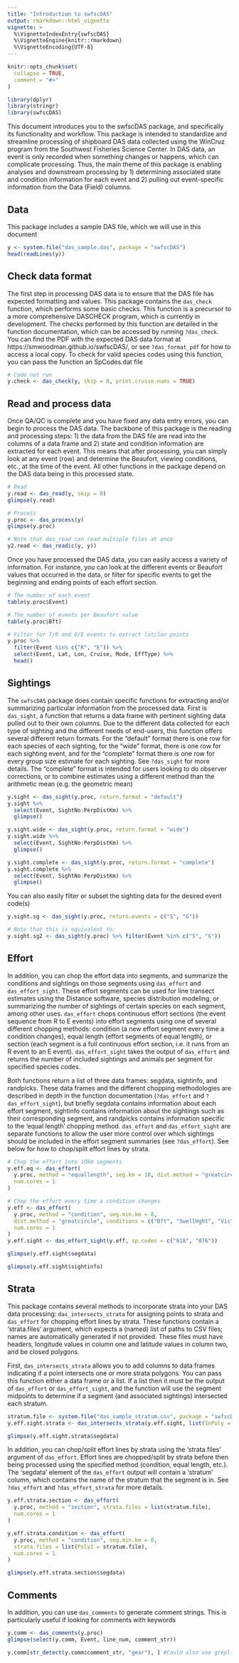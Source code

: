 ```yaml
---
title: "Introduction to swfscDAS"
output: rmarkdown::html_vignette
vignette: >
  %\VignetteIndexEntry{swfscDAS}
  %\VignetteEngine{knitr::rmarkdown}
  %\VignetteEncoding{UTF-8}
---
```

  
```r
knitr::opts_chunk$set(
  collapse = TRUE,
  comment = "#>"
)
```

```r
library(dplyr)
library(stringr)
library(swfscDAS)
```

This document introduces you to the swfscDAS package, and specifically its functionality and workflow. This package is intended to standardize and streamline processing of shipboard DAS data collected using the WinCruz program from the Southwest Fisheries Science Center. In DAS data, an event is only recorded when something changes or happens, which can complicate processing. Thus, the main theme of this package is enabling analyses and downstream processing by 1) determining associated state and condition information for each event and 2) pulling out event-specific information from the Data (Field) columns.

## Data

This package includes a sample DAS file, which we will use in this document

```r
y <- system.file("das_sample.das", package = "swfscDAS")
head(readLines(y))
```

## Check data format

The first step in processing DAS data is to ensure that the DAS file has expected formatting and values. This package contains the `das_check` function, which performs some basic checks. This function is a precursor to a more comprehensive DASCHECK program, which is currently in development. The checks performed by this function are detailed in the function documentation, which can be accessed by running `?das_check`. You can find the PDF with the expected DAS data format at https://smwoodman.github.io/swfscDAS/, or see `?das_format_pdf` for how to access a local copy. To check for valid species codes using this function, you can pass the function an SpCodes.dat file

```r
# Code not run
y.check <- das_check(y, skip = 0, print.cruise.nums = TRUE)
```

## Read and process data

Once QA/QC is complete and you have fixed any data entry errors, you can begin to process the DAS data. The backbone of this package is the reading and processing steps: 1) the data from the DAS file are read into the columns of a data frame and 2) state and condition information are extracted for each event. This means that after processing, you can simply look at any event (row) and determine the Beaufort, viewing conditions, etc., at the time of the event. All other functions in the package depend on the DAS data being in this processed state.

```r
# Read 
y.read <- das_read(y, skip = 0)
glimpse(y.read)

# Process
y.proc <- das_process(y)
glimpse(y.proc)

# Note that das_read can read multiple files at once
y2.read <- das_read(c(y, y))
```

Once you have processed the DAS data, you can easily access a variety of information. For instance, you can look at the different events or Beaufort values that occurred in the data, or filter for specific events to get the beginning and ending points of each effort section. 

```r
# The number of each event
table(y.proc$Event)

# The number of events per Beaufort value
table(y.proc$Bft)

# Filter for T/R and O/E events to extract lat/lon points
y.proc %>% 
  filter(Event %in% c("R", "E")) %>% 
  select(Event, Lat, Lon, Cruise, Mode, EffType) %>% 
  head()
```

## Sightings

The `swfscDAS` package does contain specific functions for extracting and/or summarizing particular information from the processed data. First is `das_sight`, a function that returns a data frame with pertinent sighting data pulled out to their own columns. Due to the different data collected for each type of sighting and the different needs of end-users, this function offers several different return formats. For the  "default" format there is one row for each species of each sighting, for the "wide" format, there is one row for each sighting event, and for the "complete" format there is one row for every group size estimate for each sighting. See `?das_sight` for more details. The "complete" format is intended for users looking to do observer corrections, or to combine estimates using a different method than the arithmetic mean (e.g. the geometric mean)

```r
y.sight <- das_sight(y.proc, return.format = "default")
y.sight %>% 
  select(Event, SightNo:PerpDistKm) %>% 
  glimpse()

y.sight.wide <- das_sight(y.proc, return.format = "wide")
y.sight.wide %>% 
  select(Event, SightNo:PerpDistKm) %>% 
  glimpse()

y.sight.complete <- das_sight(y.proc, return.format = "complete")
y.sight.complete %>% 
  select(Event, SightNo:PerpDistKm) %>% 
  glimpse()
```

You can also easily filter or subset the sighting data for the desired event code(s)

```r
y.sight.sg <- das_sight(y.proc, return.events = c("S", "G"))

# Note that this is equivalent to:
y.sight.sg2 <- das_sight(y.proc) %>% filter(Event %in% c("S", "G"))
```

## Effort

In addition, you can chop the effort data into segments, and summarize the conditions and sightings on those segments using `das_effort` and `das_effort_sight`. These effort segments can be used for line transect estimates using the Distance software, species distribution modeling, or summarizing the number of sightings of certain species on each segment, among other uses. `das_effort` chops continuous effort sections (the event sequence from R to E events) into effort segments using one of several different chopping methods: condition (a new effort segment every time a condition changes), equal length (effort segments of equal length), or section (each segment is a full continuous effort section, i.e. it runs from an R event to an E event). `das_effort_sight` takes the output of `das_effort` and returns the number of included sightings and animals per segment for specified species codes. 

Both functions return a list of three data frames: segdata, sightinfo, and randpicks. These data frames and the different chopping methodologies are described in depth in the function documentation (`?das_effort` and `?das_effort_sight`), but briefly segdata contains information about each effort segment, sightinfo contains information about the sightings such as their corresponding segment, and randpicks contains information specific to the 'equal length' chopping method. `das_effort` and `das_effort_sight` are separate functions to allow the user more control over which sightings should be included in the effort segment summaries (see `?das_effort`). See below for how to chop/split effort lines by strata.

```r
# Chop the effort into 10km segments
y.eff.eq <- das_effort(
  y.proc, method = "equallength", seg.km = 10, dist.method = "greatcircle", 
  num.cores = 1
)

# Chop the effort every time a condition changes
y.eff <- das_effort(
  y.proc, method = "condition", seg.min.km = 0, 
  dist.method = "greatcircle", conditions = c("Bft", "SwellHght", "Vis"), 
  num.cores = 1
)
y.eff.sight <- das_effort_sight(y.eff, sp.codes = c("018", "076"))

glimpse(y.eff.sight$segdata)

glimpse(y.eff.sight$sightinfo)
```

## Strata

This package contains several methods to incorporate strata into your DAS data processing: `das_intersects_strata` for assigning points to strata and `das_effort` for chopping effort lines by strata. These functions contain a 'strata.files' argument, which expects a (named) list of paths to CSV files; names are automatically generated if not provided. These files must have headers, longitude values in column one and latitude values in column two, and be closed polygons.

First, `das_intersects_strata` allows you to add columns to data frames indicating if a point intersects one or more strata polygons. You can pass this function either a data frame or a list. If a list then it must be the output of `das_effort` or `das_effort_sight`, and the function will use the segment midpoints to determine if a segment (and associated sightings) intersected each stratum.

```r
stratum.file <- system.file("das_sample_stratum.csv", package = "swfscDAS")
y.eff.sight.strata <- das_intersects_strata(y.eff.sight, list(InPoly = stratum.file))

glimpse(y.eff.sight.strata$segdata)
```

In addition, you can chop/split effort lines by strata using the 'strata.files' argument of `das_effort`. Effort lines are chopped/split by strata before then being processed using the specified method (condition, equal length, etc.). The 'segdata' element of the `das_effort` output will contain a 'stratum' column, which contains the name of the stratum that the segment is in. See `?das_effort` and `?das_effort_strata` for more details.

```r
y.eff.strata.section <- das_effort(
  y.proc, method = "section", strata.files = list(stratum.file),
  num.cores = 1
)

y.eff.strata.condition <- das_effort(
  y.proc, method = "condition", seg.min.km = 0, 
  strata.files = list(Poly1 = stratum.file),
  num.cores = 1
)

glimpse(y.eff.strata.section$segdata)
```

## Comments

In addition, you can use `das_comments` to generate comment strings. This is particularly useful if looking for comments with keywords

```r
y.comm <- das_comments(y.proc)
glimpse(select(y.comm, Event, line_num, comment_str))

y.comm[str_detect(y.comm$comment_str, "gear"), ] #Could also use grepl() here
```
